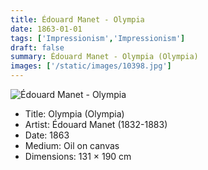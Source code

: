 ```yaml
---
title: Édouard Manet - Olympia
date: 1863-01-01
tags: ['Impressionism','Impressionism']
draft: false
summary: Édouard Manet - Olympia (Olympia)
images: ['/static/images/10398.jpg']
---
```


![Édouard Manet - Olympia](/static/images/10398.jpg)

* Title: Olympia (Olympia)
* Artist: Édouard Manet (1832-1883)
* Date: 1863
* Medium: Oil on canvas
* Dimensions: 131 × 190 cm



